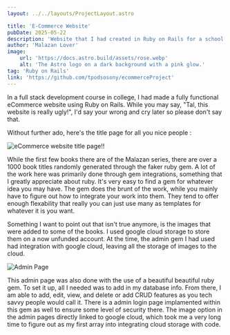 ```yaml
---
layout: ../../layouts/ProjectLayout.astro

title: 'E-Commerce Website'
pubDate: 2025-05-22
description: 'Website that I had created in Ruby on Rails for a school assignment'
author: 'Malazan Lover'
image:
    url: 'https://docs.astro.build/assets/rose.webp'
    alt: 'The Astro logo on a dark background with a pink glow.'
tag: 'Ruby on Rails'
link: 'https://github.com/tpodsosony/ecommerceProject'
---
```


In a full stack development course in college, I had made a fully functional eCommerce website using Ruby on Rails.
While you may say, "Tal, this website is really ugly!", I'd say your wrong and cry later so please don't say that. 


Without further ado, here's the title page for all you nice people :

![eCommerce website title page!!](../../assets/eCommerceProject/TitlePage.png)

While the first few books there are of the Malazan series, there are over a 1000 book titles randomly generated through the faker ruby gem.
A lot of the work here was primarily done through gem integrations, something that I greatly appreciate about ruby. It's very easy to
find a gem for whatever idea you may have. The gem does the brunt of the work, while you mainly have to figure out how to integrate your work into them. They tend to offer enough flexability that really you can just use many as templates for whatever it is you want.   

Something I want to point out that isn't true anymore, is the images that were added to some of the books. I used google cloud storage to store them on a now unfunded account. At the time, the admin gem I had used had integration with google cloud, leaving all the storage of images to the cloud.

![Admin Page](../../assets/eCommerceProject/AdminPage.png)

This admin page was also done with the use of a beautiful beautiful ruby gem. To set it up, all I needed was to add in my database info. 
From there, I am able to add, edit, view, and delete or add CRUD features as you tech savvy people would call it. There is a admin login page implamented within this gem as well to ensure some level of security there. The image option in the admin pages directly linked to google cloud, which took me a very long time to figure out as my first array into integrating cloud storage with code.




